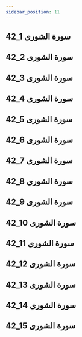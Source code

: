 ```yaml
---
sidebar_position: 11
---
```


## 42_1 سورة الشورى
<YouTube youTubeId='yO4BneVACVc' />

## 42_2 سورة الشورى
<YouTube youTubeId='lE7H7MTueuQ' />

## 42_3 سورة الشورى
<YouTube youTubeId='h6XwG4Q2Gv0' />

## 42_4 سورة الشورى
<YouTube youTubeId='Dsaz4EDUbz8' />

## 42_5 سورة الشورى
<YouTube youTubeId='LP5w_hi9q_0' />

## 42_6 سورة الشورى
<YouTube youTubeId='nXnR_Xs6hf4' />

## 42_7 سورة الشورى
<YouTube youTubeId='-x-tb36OesA' />

## 42_8 سورة الشورى
<YouTube youTubeId='qYWMe7x8bzE' />

## 42_9 سورة الشورى
<YouTube youTubeId='nmyUAc79JRg' />

## 42_10 سورة الشورى
<YouTube youTubeId='ztWtxX0YRtA' />

## 42_11 سورة الشورى
<YouTube youTubeId='eouc98P7VpA' />

## 42_12 سورة الشورى
<YouTube youTubeId='kdx-ygBNu9k' />

## 42_13 سورة الشورى
<YouTube youTubeId='zsDAxYACFW0' />

## 42_14 سورة الشورى
<YouTube youTubeId='4tWH5Vjxmwk' />

## 42_15 سورة الشورى
<YouTube youTubeId='9T9Kwk6Ymws' />
